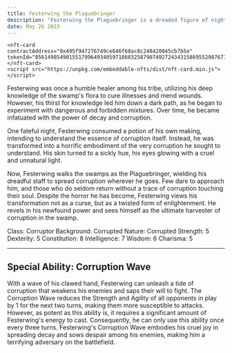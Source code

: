 ```yaml
---
title: Festerwing the Plaguebringer
description: "Festerwing the Plaguebringer is a dreaded figure of nightmares, embodying the terrors of the swamp. He stands at a hulking 6 feet, his massive form radiating a malignant aura. His skin is a sickly mix of dull purples and putrid greens, a symbol of the virulent plagues he carries. His eyes, devoid of any mercy, glow a baleful red in the shadows of his dwelling. Clad in ragged, moss-laden robes that blend into the swamp's sickly palette, Festerwing carries a gnarled staff, adorned with strange, gleaming symbols that seem to seethe with malevolent power."
date: May 26 2023
---
```



    <nft-card
    contractAddress="0x495f947276749ce646f68ac8c248420045cb7b5e"
    tokenId="85614985490155179964934059718683258790749272434315869552987671453661141139457">
    </nft-card>
    <script src="https://unpkg.com/embeddable-nfts/dist/nft-card.min.js"></script>

Festerwing was once a humble healer among his tribe, utilizing his deep knowledge of the swamp's flora to cure illnesses and mend wounds. However, his thirst for knowledge led him down a dark path, as he began to experiment with dangerous and forbidden mixtures. Over time, he became infatuated with the power of decay and corruption.

One fateful night, Festerwing consumed a potion of his own making, intending to understand the essence of corruption itself. Instead, he was transformed into a horrific embodiment of the very corruption he sought to understand. His skin turned to a sickly hue, his eyes glowing with a cruel and unnatural light.

Now, Festerwing walks the swamps as the Plaguebringer, wielding his dreadful staff to spread corruption wherever he goes. Few dare to approach him, and those who do seldom return without a trace of corruption touching their soul. Despite the horror he has become, Festerwing views his transformation not as a curse, but as a twisted form of enlightenment. He revels in his newfound power and sees himself as the ultimate harvester of corruption in the swamp.

Class: Corruptor
Background: Corrupted
Nature: Corrupted
Strength: 5
Dexterity: 5
Constitution: 8
Intelligence: 7
Wisdom: 6
Charisma: 5


---

## Special Ability: Corruption Wave
With a wave of his clawed hand, Festerwing can unleash a tide of corruption that weakens his enemies and saps their will to fight. The Corruption Wave reduces the Strength and Agility of all opponents in play by 1 for the next two turns, making them more susceptible to attacks. However, as potent as this ability is, it requires a significant amount of Festerwing's energy to cast. Consequently, he can only use this ability once every three turns. Festerwing's Corruption Wave embodies his cruel joy in spreading decay and sows despair among his enemies, making him a terrifying adversary on the battlefield.